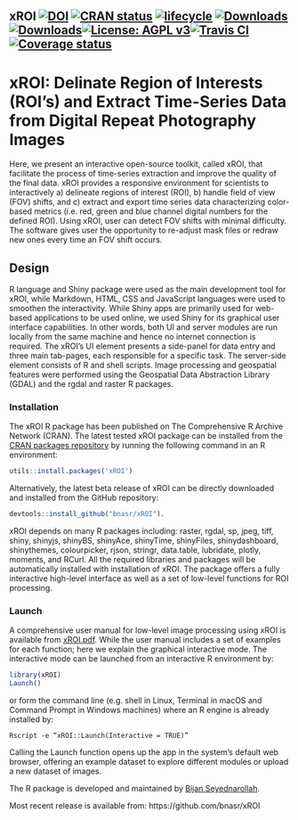 ## xROI [![DOI](https://zenodo.org/badge/DOI/10.5281/zenodo.1204366.svg)](https://doi.org/10.5281/zenodo.1204366) [![CRAN status](http://www.r-pkg.org/badges/version-last-release/xROI)](https://cran.r-project.org/package=xROI) [![lifecycle](https://img.shields.io/badge/lifecycle-stable-brightgreen.svg)](https://www.tidyverse.org/lifecycle/#stable) [![Downloads](http://cranlogs.r-pkg.org/badges/xROI?color=brightgreen)](http://www.r-pkg.org/pkg/xROI) [![Downloads](http://cranlogs.r-pkg.org/badges/grand-total/xROI?color=brightgreen)](http://www.r-pkg.org/pkg/xROI)[![License: AGPL v3](https://img.shields.io/badge/License-AGPL%20v3-blue.svg)](https://www.gnu.org/licenses/agpl-3.0)[![Travis CI](https://travis-ci.org/bnasr/xROI.svg?branch=master)](https://travis-ci.org/bnasr/xROI) [![Coverage status](https://codecov.io/gh/bnasr/xROI/branch/master/graph/badge.svg)](https://codecov.io/github/bnasr/xROI?branch=master) 

# xROI:  Delinate Region of Interests (ROI's) and Extract Time-Series Data from Digital Repeat Photography Images

Here, we present an interactive open-source toolkit, called xROI, that facilitate the process of time-series extraction and improve the quality of the final data. xROI provides a responsive environment for scientists to interactively a) delineate regions of interest (ROI), b) handle field of view (FOV) shifts, and c) extract and export time series data characterizing color-based metrics (i.e. red, green and blue channel digital numbers for the defined ROI). Using xROI, user can detect FOV shifts with minimal difficulty. The software gives user the opportunity to re-adjust mask files or redraw new ones every time an FOV shift occurs.

## Design
R language and Shiny package were used as the main development tool for xROI, while Markdown, HTML, CSS and JavaScript languages were used to smoothen the interactivity. While Shiny apps are primarily used for web-based applications to be used online, we used Shiny for its graphical user interface capabilities. In other words, both UI and server modules are run locally from the same machine and hence no internet connection is required. The xROI’s UI element presents a side-panel for data entry and three main tab-pages, each responsible for a specific task. The server-side element consists of R and shell scripts. Image processing and geospatial features were performed using the Geospatial Data Abstraction Library (GDAL) and the rgdal and raster R packages. 


### Installation
The xROI R package has been published on The Comprehensive R Archive Network (CRAN). The latest tested xROI package can be installed from the [CRAN packages repository](https://cran.r-project.org/web/packages/xROI) by running the following command in an R environment:
```r

utils::install.packages('xROI')

```

Alternatively, the latest beta release of xROI can be directly downloaded and installed from the GitHub repository:
```r

devtools::install_github("bnasr/xROI"). 

```

xROI depends on many R packages including: raster, rgdal, sp, jpeg, tiff, shiny, shinyjs, shinyBS, shinyAce, shinyTime, shinyFiles, shinydashboard, shinythemes, colourpicker, rjson, stringr, data.table, lubridate, plotly, moments, and RCurl. All the required libraries and packages will be automatically installed with installation of xROI. The package offers a fully interactive high-level interface as well as a set of low-level functions for ROI processing. 

### Launch

A comprehensive user manual for low-level image processing using xROI is available from [xROI.pdf](https://cran.r-project.org/web/packages/xROI/xROI.pdf). While the user manual includes a set of examples for each function; here we explain the graphical interactive mode. The interactive mode can be launched from an interactive R environment by:
```r

library(xROI)
Launch()

```

or form the command line (e.g. shell in Linux, Terminal in macOS and Command Prompt in Windows machines) where an R engine is already installed by:
```shell

Rscript -e “xROI::Launch(Interactive = TRUE)”

```
Calling the Launch function opens up the app in the system’s default web browser, offering an example dataset to explore different modules or upload a new dataset of images. 



The R package is developed and maintained by [Bijan Seyednarollah](https://bnasr.github.io/).

Most recent release is available from: https://github.com/bnasr/xROI



